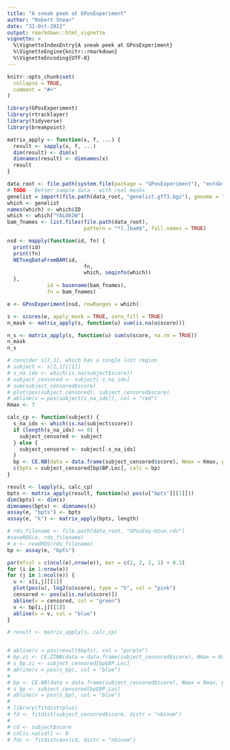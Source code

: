```yaml
---
title: "A sneak peek at GPosExperiment"
author: "Robert Shear"
date: "31-Oct-2022"
output: rmarkdown::html_vignette
vignette: >
  %\VignetteIndexEntry{A sneak peek at GPosExperiment}
  %\VignetteEngine{knitr::rmarkdown}
  %\VignetteEncoding{UTF-8}
---
```


```r
knitr::opts_chunk$set(
  collapse = TRUE,
  comment = "#>"
)
```

```r
library(GPosExperiment)
library(rtracklayer)
library(tidyverse)
library(breakpoint)
```

```r

matrix_apply <- function(x, f, ...) {
  result <- sapply(x, f, ...)
  dim(result) <- dim(x)
  dimnames(result) <- dimnames(x)
  result
}

data_root <- file.path(system.file(package = "GPosExperiment"), "extdata")
# TODO - Better sample data - with real masks
genelist = import(file.path(data_root, "genelist.gff3.bgz"), genome = "sacCer3")
which <- genelist
names(which) <- which$ID
which <- which["YAL062W"]
bam_fnames <- list.files(file.path(data_root),
                         pattern = "*[.]bam$", full.names = TRUE)

nsd <- mapply(function(id, fn) {
  print(id)
  print(fn)
  NETseqDataFromBAM(id, 
                         fn,
                         which, seqinfo(which))
  },
             id = basename(bam_fnames),
             fn = bam_fnames)
```

```r

e <- GPosExperiment(nsd, rowRanges = which)
```

```r
s <- scores(e, apply_mask = TRUE, zero_fill = TRUE)
n_mask <- matrix_apply(s, function(u) sum(is.na(u$score)))

n_s <- matrix_apply(s, function(u) sum(u$score, na.rm = TRUE))
n_mask
n_s

# consider s[2,1], which has a single lost region
# subject <- s[2,1][[1]]
# s_na_idx <- which(is.na(subject$score))
# subject_censored <- subject[-s_na_idx]
# sum(subject_censored$score)
# plot(pos(subject_censored), subject_censored$score)
# abline(v = pos(subject[s_na_idx]), col = "red")
Kmax <- 7

calc_cp <- function(subject) {
  s_na_idx <- which(is.na(subject$score))
  if (length(s_na_idx) == 0) {
    subject_censored <- subject
  } else {
    subject_censored <- subject[-s_na_idx]
  }
  bp <- CE.NB(data = data.frame(subject_censored$score), Nmax = Kmax, parallel = FALSE)
  c(bpts = subject_censored[bp$BP.Loc], calc = bp)
}
```

```r

result <- lapply(s, calc_cp)
bpts <- matrix_apply(result, function(u) pos(u["bpts"][[1]]))
dim(bpts) <- dim(s)
dimnames(bpts) <- dimnames(s)
assay(e, "bpts") <- bpts
assay(e, "k") <- matrix_apply(bpts, length)

# rds_filename <- file.path(data_root, "GPosExp-Uzun.rds")
#saveRDS(e, rds_filename)
# e <- readRDS(rds_filename)
bp <- assay(e, "bpts")

par(mfcol = c(ncol(e),nrow(e)), mar = c(2, 2, 1, 1) + 0.1)
for (i in 1:nrow(e))
for (j in 1:ncol(e)) {
  u <- s[i,j][[1]]
  plot(pos(u), log2(u$score), type = "h", col = "pink")
  censored <- pos(u[is.na(u$score)])
  abline(v = censored, col = "green")
  v <- bp[i,j][[1]]
  abline(v = v, col = "blue")
}

# result <- matrix_apply(s, calc_cp)


# abline(v = pos(result$bpts), col = "purple")
# bp.zi <- CE.ZINB(data = data.frame(subject_censored$score), Nmax = Kmax, parallel = FALSE)
# s_bp.zi <- subject_censored[bp$BP.Loc]
# abline(v = pos(s_bp), col = "blue")
# 
# bp <- CE.NB(data = data.frame(subject_censored$score), Nmax = Kmax, parallel = FALSE)
# s_bp <- subject_censored[bp$BP.Loc]
# abline(v = pos(s_bp), col = "blue")
# 
# library(fitdistrplus)
# fd <- fitdist(subject_censored$score, distr = "nbinom")
# 
# cd <- subject$score
# cd[is.na(cd)] <- 0
# fdc <- fitdistcens(cd, distr = "nbinom")
```
